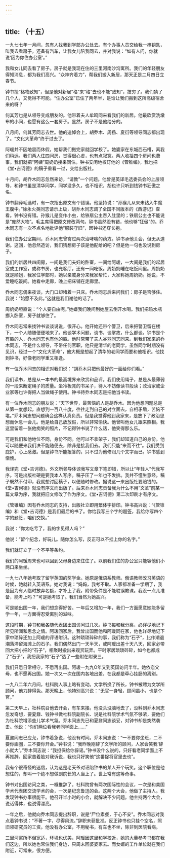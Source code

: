 ```yaml
---
---
---
```

title: （十五）
---




一九七七年一月间，忽有人找我到学部办公处去。有个办事人员交给我一串钥匙，叫我去看房子，还备有汽车，让我女儿陪我同去，并对我说：“如有人问，你就说‘因为你住办公室’。”

我和女儿同去看了房子。房子就是我现在住的三里河南沙沟寓所。我们的年轻朋友得知消息，都为我们高兴。“众神齐着力”，帮我们搬入新居，那天正是二月四日立春节。

钟书擅“格物致知”，但是他对新居“格”来“格”去也不能“致知”，技穷了。我们猜了几个人，又觉得不可能。“住办公室”已住了两年半，是谁让我们搬到这所高级宿舍来的呀？

何其芳也是从领导变成朋友的。他带着夫人牟鸣同来看我们的新居。他最欣赏洗墩布的小间，也愿有这么一套房子。显然，房子不是他给分的。

八月间，何其芳同志去世。他的追悼会上，胡乔木、周扬、夏衍等领导同志都出现了。“文化大革命”终于过去了。

阿瑗并不因地震而休假，她帮我们搬完家就回学校了。她婆家在东城西石槽，离我们稍远。我们两人住四间房，觉得很心虚，也有点寂寞。两人收拾四个房间也费事。我们就把“阿姨”周奶奶接来同住。钟书安闲地校订他的《管锥编》，我也把《堂•吉诃德》的稿子重看一过，交给出版社。

十月间，胡乔木同志忽然来访，“请教”一个问题。他曾是英译毛选委员会的上层领导，和钟书虽是清华同学，同学没多久，也不相识，胡也许只听到钱钟书狂傲之名。

钟书翻译毛选时，有一次指出原文有个错误。他坚持说：“孙猴儿从来未钻入牛魔王腹中。”徐永火英同志请示上级，胡乔木同志调了全国不同版本的《西游记》查看。钟书没有错。孙猴儿是变作小虫，给铁扇公主吞入肚里的；铁扇公主也不能说是“庞然大物”。毛主席得把原文修改两句。钟书虽然没有错，他也够“狂傲”的。乔木同志有一次不点名地批评他“服装守旧”，因钟书还穿长袍。

我们住办公室期间，乔木同志曾寄过两次治哮喘的药方。钟书承他关会，但无从道谢。这回，他忽然造访，我们猜想房子该是他配给的吧？但是他一句也没说到房子。

我们的新居共四间房，一间是我们夫妇的卧室，一间给阿瑗，一大间是我们的起居室或工作室，或称书房，也充客厅，还有一间吃饭。周奶奶睡在吃饭间里。周奶奶就是顺姐，我家住学部时，她以亲戚身分来我家帮忙，大家称她周奶奶。她说，不爱睡吃饭间。她看中走廊，晚上把床铺在走廊里。

乔木同志偶来夜谈，大门口却堵着一只床。乔木同志后来问我们：房子是否够住。我说：“始愿不及此。”这就是我们谢他的话了。

周奶奶坦直说：“个人要自由呢。”她嫌我们晚间到她屋去倒开水喝。我们把热水瓶挪入卧室，房子就够住了。

乔木同志常来找钟书谈谈说说，很开心。他开始还带个警卫，后来把警卫留在楼下，一个人随随便便地来了。他谈学术问题，谈书，谈掌故，什么都谈。钟书是个有趣的人，乔木同志也有他的趣。他时常带了夫人谷羽同志同来。到我们家来的乔木同志，不是什么领导，不带任何官职，他只是清华的老同学。虽然同学时期没有见识，经过一个“文化大革命”，他大概是想起了清华的老同学而要和他相识。他找到钟书，好像老同学重又相逢。

有一位乔木同志的相识对我们说：“胡乔木只把他最好的一面给你们看。”

我们读书，总是从一本书的最高境界来欣赏和品评。我们使用绳子，总是从最薄弱的一段来断定绳子的质量。坐冷板凳的书呆子，待人不妨像读书般读；政治家或企业家等也许得把人当做绳子使用。钟书待乔木同志是把他当书读。

有一位乔木同志的朋友说：“天下世界，最苦恼的人是胡乔木。因为他想问题总是从第一度想起，直想到一百八十度，往往走到自己的对立面去，自相矛盾，苦恼不堪。”乔木同志想问题确会这样认真负责。但是我觉得他到我家来，是放下了政治思想而休息一会儿。他是给自己放放假，所以非常愉快。他曾叫他女儿跟来照相。我这里留着一张他痴笑的照片，不记得钟书说了什么话，他笑得那么乐。

可是我们和他地位不同，身份不同。他可以不拿架子，我们却知道自己的身份。他可以随便来我们决不能随便去，除非是接我们去。我们只能“来而不往”。我们受到庇护，心上感激。但是钟书所能报答的，只不过为他修润几个文字而已。钟书感到惭愧。

我译完《堂•吉诃德》。外文所领导体谅我写文章下笔即错，所以让“年轻人”代我写序。可是出版社硬是要我本人写序。稿子压了一年也不发排。我并不懂生意经。稿子既然不付印，我就想讨回稿子，以便随时修改。据说这一来出版社要赔钱的。《堂•吉诃德》就没有序文而出版了。后来乔木同志责备我为什么不用“文革”前某一篇文章为序，我就把旧文修改了作为序文。《堂•吉诃德》第二次印刷才有序文。

《管锥编》因有乔木同志的支持，出版社立即用繁体字排印。钟书高兴说：“《管锥编》和《堂•吉诃德》是我们最后的书了。你给我写三个字的题签，我给你写四个字的题签，咱们交换。”

我说：“你太吃亏了，我的字见得人吗？”

他说：“留个纪念，好玩儿。随你怎么写，反正可以不挂上你的名字。”

我们就订立了一个不平等条约。

我们的阿瑗周末也可以回到父母身边来住住了。以前我们住的办公室只能容他们小两口来坐坐。

一九七八年她考取了留学英国的奖学金。她原是俄语系教师。俄语教师改习英语的时候，她就转入英语系。她对我说：“妈妈，我考不取。人家都准备一学期了，我是因为有人临时放弃名额，才补上了我，附带条件是不能耽误教课。我没一点儿准备，能考上吗？”可是她考取了。我们当然为她高兴。

可是她出国一年，我们想念得好苦。一年后又增加一年，我们一方面愿意她能多留学一年，一方面得忍受离别的滋味。

这段时期，钟书和我各随代表团出国访问过几次。钟书每和我分离，必详尽地记下所见所闻和思念之情。阿瑗回家后，我曾出国而他和阿瑗同在家，他也详尽地记下家中琐碎还加上阿瑗的评语附识。这种琐琐碎碎的事，我们称为“石子”，比作潮退潮落滞留海滩上的石子。我们偶然出门一天半天，或阿瑗出差十天八天，回家必带回大把小把的“石子”，相聚时搬出来观赏玩弄。平时家居琐琐碎碎，如今也都成了“石子”，我把我家的“石子”选了一些附在附录三。

我们只愿日常相守，不愿再出国。阿瑗一九九O年又到英国访问半年。她依恋父母，也不愿再出国。她一次又一次在国内各地出差，在我都是牵心挂肠的离别。

一九八二年六月间，社科院人事上略有变动。文学所换了所长，钟书被聘为文学所顾问，他力辞得免。那天晚上，他特别高兴说：“无官一身轻，顾问虽小，也是个官。”

第二天早上，社科院召他去开会，有车来接。他没头没脑地去了，没料到乔木同志忽发奇想，要夏鼐、钱钟书做社科院副院长、说是社科院学术气氛不够浓，要他们为社科院增添些儿学术气氛。乔木同志先已和夏鼐同志谈妥，对钟书却是突然袭击。他说：“你们两位看我老同学面上......”

夏鼐同志已应允，钟书着急说，他没有时间。乔木同志说：“一不要你坐班，二不要你画圈，三不要你开会。”钟书说：“我昨晚刚辞了文学所的顾问，人家会笑我‘辞小就大’。”乔木同志说：“我担保给你辟谣。”钟书没什么说的，只好看老同学面上不再推辞。回家苦着脸对我诉说，我也只好笑他“这番捉将官里去也”。

我有个很奇怪的迷信，认为这是老天爷对诬陷钟书的某人开个玩笑。这个职位是他想往的，却叫一个绝不想做副院长的人当上了。世上常有这等奇事。

钟书对出国访问之类，一概推辞了。社科院曾有两次国际性的会议，一次是和美国学术代表团交流学术的会，一次是纪念鲁迅的会。这两个大会，他做了主持人。我发现钟书办事很能干。他召开半小时的小会，就解决不少问题。他主持两个大会，说话得体，也说得漂亮。

一年之后，他就向乔木同志提出辞职，说是“尸位素餐，于心不安”。乔木同志对我点着钟书说：“不著一字，尽得风流。”辞职未获批准。反正钟书也只挂个空名，照旧领研究员的工资。他没有办公室，不用秘书，有车也不坐，除非到医院看病。

三里河寓所不但宽适，环境也优美，阿瑗因这里和学校近，她的大量参考书都在我们这边，所以她也常住我们身边，只周末回婆婆家去。而女婿的工作单位就在我们附近，可常来，很方便。